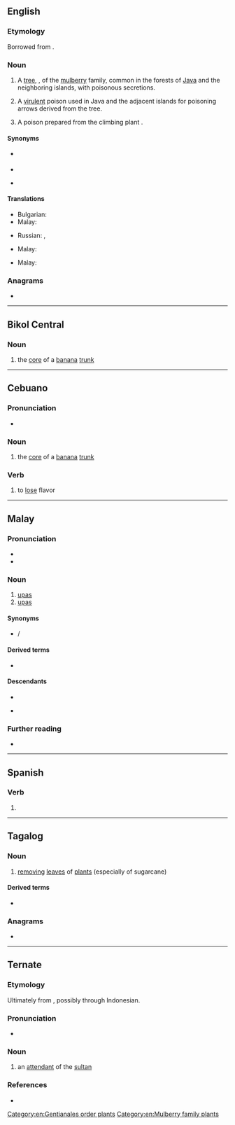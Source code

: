 ==English==
{{slim-wikipedia|lang=en}}

===Etymology===
Borrowed from {{bor|en|ms|upas}}.

===Noun===
{{en-noun|-|+}}

# {{lb|en|usually countable}} A [[tree]], {{taxlink|Antiaris toxicaria|species|noshow=1}}, of the [[mulberry]] family, common in the forests of [[Java]] and the neighboring islands, with poisonous secretions.
# {{lb|en|uncountable}} A [[virulent]] poison used in Java and the adjacent islands for poisoning arrows derived from the tree.
# {{lb|en|uncountable}} A poison prepared from the climbing plant {{taxlink|Strychnos tieute|species|noshow=1}}.

====Synonyms====
* {{sense|Antiaris toxicaria}} {{l|en|bohun upas}}
* {{sense|poison from ''Antiaris toxicaria''}}
* {{sense|poison from ''Strychnos tieute''}} {{l|en|upas tieute}}

====Translations====
{{trans-top|tree}}
* Bulgarian: {{t|bg| анча́р|m}}
* Malay: {{t|ms|pokok upas}}
{{trans-mid}}
* Russian: {{t+|ru|анча́р|m}}, {{t|ru|упа́с|m}}
{{trans-bottom}}

{{trans-top|poison from ''Antiaris toxicaria''}}
* Malay: {{t+|ms|upas}}
{{trans-mid}}
{{trans-bottom}}

{{trans-top|poison from ''Strychnos tieute''}}
* Malay: {{t+|ms|upas}}
{{trans-mid}}
{{trans-bottom}}

===Anagrams===
* {{anagrams|en|a=apsu|APUs|AUPs|Apsu|Apus|PUAs|SPUA|UAPs|paus|puas}}

[[Category:en:Gentianales order plants]]
[[Category:en:Mulberry family plants]]

----

==Bikol Central==

===Noun===
{{head|bcl|noun}}

# the [[core]] of a [[banana]] [[trunk]]

----

==Cebuano==

===Pronunciation===
* {{hyphenation|ceb|u|pas}}

===Noun===
{{head|ceb|noun}}

# the [[core]] of a [[banana]] [[trunk]]

===Verb===
{{head|ceb|verb}}

# to [[lose]] flavor

----

==Malay==

===Pronunciation===
* {{IPA|ms|/upas/}}
* {{rhymes|ms|upas|pas|as}}

===Noun===
{{ms-noun|j=اوڤس}}

# [[#English|upas]] {{gloss|poison from Antiaris toxicaria}}
# [[#English|upas]] {{gloss|poison from Strychnos tieute}}

====Synonyms====
* {{l|ms|ipuh}} / {{l|ms|ipoh}}

====Derived terms====
* {{l|ms|pokok upas}}

====Descendants====
{{top2}}
* {{desc|en|upas}}
{{mid2}}
* {{desc|ru|упас}}
{{bottom}}

===Further reading===
* {{R:PRPM}}

----

==Spanish==

===Verb===
{{head|es|verb form}}

# {{es-verb form of|upar|ending=-ar|mood=indicative|tense=present|number=s|person=2|formal=n}}

----

==Tagalog==

===Noun===
{{tl-noun}}

# [[removing]] [[leaf|leaves]] of [[plants]] (especially of sugarcane)

====Derived terms====
* {{l|tl|pag-upas}}

===Anagrams===
* {{anagrams|tl|usap}}

----

==Ternate==

===Etymology===
Ultimately from {{der|tft|nl|oppas}}, possibly through Indonesian.

===Pronunciation===
* {{IPA|tft|[ˈu.pas]}}

===Noun===
{{tft-noun}}

# an [[attendant]] of the [[sultan]]

===References===
* {{R:tft:Hayami-Allen:2001}}